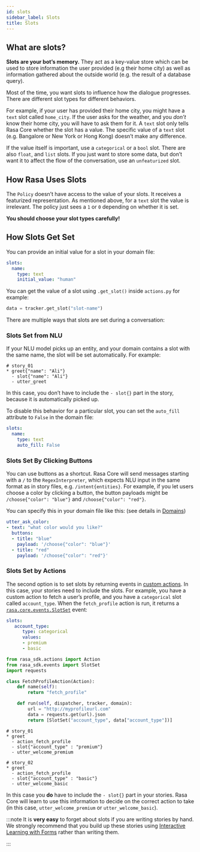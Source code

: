 ```yaml
---
id: slots
sidebar_label: Slots
title: Slots
---
```


## What are slots?

**Slots are your bot’s memory.** They act as a key-value store
which can be used to store information the user provided (e.g their home city)
as well as information gathered about the outside world (e.g. the result of a
database query).

Most of the time, you want slots to influence how the dialogue progresses.
There are different slot types for different behaviors.

For example, if your user has provided their home city, you might
have a `text` slot called `home_city`. If the user asks for the
weather, and you *don’t* know their home city, you will have to ask
them for it. A `text` slot only tells Rasa Core whether the slot
has a value. The specific value of a `text` slot (e.g. Bangalore
or New York or Hong Kong) doesn’t make any difference.

If the value itself is important, use a `categorical` or a `bool` slot.
There are also `float`, and `list` slots.
If you just want to store some data, but don’t want it to affect the flow
of the conversation, use an `unfeaturized` slot.

## How Rasa Uses Slots

The `Policy` doesn’t have access to the
value of your slots. It receives a featurized representation.
As mentioned above, for a `text` slot the value is irrelevant.
The policy just sees a `1` or `0` depending on whether it is set.

**You should choose your slot types carefully!**

## How Slots Get Set

You can provide an initial value for a slot in your domain file:

```yaml
slots:
  name:
    type: text
    initial_value: "human"
```

You can get the value of a slot using `.get_slot()` inside `actions.py` for example:

```python
data = tracker.get_slot("slot-name")
```

There are multiple ways that slots are set during a conversation:

### Slots Set from NLU

If your NLU model picks up an entity, and your domain contains a
slot with the same name, the slot will be set automatically. For example:

```story
# story_01
* greet{"name": "Ali"}
  - slot{"name": "Ali"}
  - utter_greet
```

In this case, you don’t have to include the `- slot{}` part in the
story, because it is automatically picked up.

To disable this behavior for a particular slot, you can set the
`auto_fill` attribute to `False` in the domain file:

```yaml
slots:
  name:
    type: text
    auto_fill: False
```

### Slots Set By Clicking Buttons

You can use buttons as a shortcut.
Rasa Core will send messages starting with a `/` to the
`RegexInterpreter`, which expects NLU input in the same format
as in story files, e.g. `/intent{entities}`. For example, if you let
users choose a color by clicking a button, the button payloads might
be `/choose{"color": "blue"}` and `/choose{"color": "red"}`.

You can specify this in your domain file like this:
(see details in [Domains](./domains))

```yaml
utter_ask_color:
- text: "what color would you like?"
  buttons:
  - title: "blue"
    payload: '/choose{"color": "blue"}'
  - title: "red"
    payload: '/choose{"color": "red"}'
```

### Slots Set by Actions

The second option is to set slots by returning events in [custom actions](./actions#custom-actions).
In this case, your stories need to include the slots.
For example, you have a custom action to fetch a user’s profile, and
you have a `categorical` slot called `account_type`.
When the `fetch_profile` action is run, it returns a
[`rasa.core.events.SlotSet`](../api/events#rasa.core.events.SlotSet) event:

```yaml
slots:
   account_type:
      type: categorical
      values:
      - premium
      - basic
```

```python
from rasa_sdk.actions import Action
from rasa_sdk.events import SlotSet
import requests

class FetchProfileAction(Action):
    def name(self):
        return "fetch_profile"

    def run(self, dispatcher, tracker, domain):
        url = "http://myprofileurl.com"
        data = requests.get(url).json
        return [SlotSet("account_type", data["account_type"])]
```

```story
# story_01
* greet
  - action_fetch_profile
  - slot{"account_type" : "premium"}
  - utter_welcome_premium

# story_02
* greet
  - action_fetch_profile
  - slot{"account_type" : "basic"}
  - utter_welcome_basic
```

In this case you **do** have to include the `- slot{}` part in your stories.
Rasa Core will learn to use this information to decide on the correct action to
take (in this case, `utter_welcome_premium` or `utter_welcome_basic`).

:::note
It is **very easy** to forget about slots if you are writing
stories by hand. We strongly recommend that you build up these
stories using [Interactive Learning with Forms](./interactive-learning#section-interactive-learning-forms) rather than writing them.

:::

